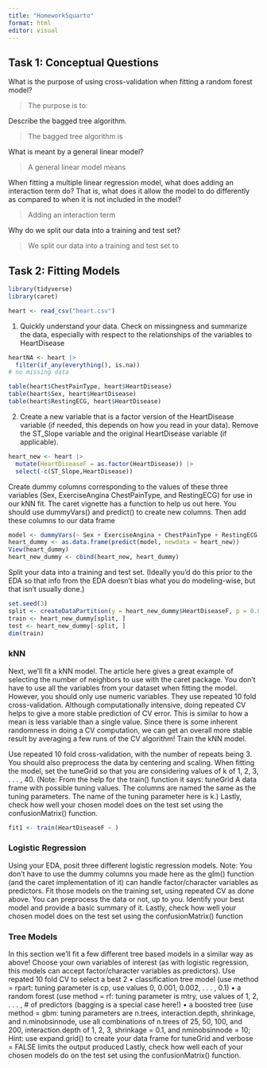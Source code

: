 ```yaml
---
title: "Homework5quarto"
format: html
editor: visual
---
```


## Task 1: Conceptual Questions

What is the purpose of using cross-validation when fitting a random forest model?

> The purpose is to:

Describe the bagged tree algorithm.

> The bagged tree algorithm is

What is meant by a general linear model?

> A general linear model means

When fitting a multiple linear regression model, what does adding an interaction term do? That is,
what does it allow the model to do differently as compared to when it is not included in the model?

> Adding an interaction term

Why do we split our data into a training and test set?

> We split our data into a training and test set to

## Task 2: Fitting Models
```r
library(tidyverse)
library(caret)
```


```r
heart <- read_csv("heart.csv")
```
1. Quickly understand your data. Check on missingness and summarize the data, especially with respect to the relationships of the variables to HeartDisease
```r
heartNA <- heart |>
  filter(if_any(everything(), is.na))
# no missing data

table(heart$ChestPainType, heart$HeartDisease)
table(heart$Sex, heart$HeartDisease)
table(heart$RestingECG, heart$HeartDisease)
```
2. Create a new variable that is a factor version of the HeartDisease variable (if needed, this depends on how you read in your data). Remove the ST_Slope variable and the original HeartDisease variable (if applicable).

```r
heart_new <- heart |>
  mutate(HeartDiseaseF = as.factor(HeartDisease)) |>
  select(-c(ST_Slope,HeartDisease))
```

Create dummy columns corresponding to the values of these three variables (Sex,
ExerciseAngina ChestPainType, and RestingECG) for use in our kNN fit. The caret vignette has a function to help us out here. You should use dummyVars() and predict() to create new columns. Then add these columns to our data frame

```r
model <- dummyVars(~ Sex + ExerciseAngina + ChestPainType + RestingECG, data = heart_new)
heart_dummy <- as.data.frame(predict(model, newdata = heart_new))
View(heart_dummy)
heart_new_dummy <- cbind(heart_new, heart_dummy)
```

Split your data into a training and test set. (Ideally you’d do this prior to the EDA so that info from the EDA doesn’t bias what you do modeling-wise, but that isn’t usually done.)

```r
set.seed(3)
split <- createDataPartition(y = heart_new_dummy$HeartDiseaseF, p = 0.8, list = FALSE)
train <- heart_new_dummy[split, ]
test <- heart_new_dummy[-split, ]
dim(train)
```


### kNN
Next, we’ll fit a kNN model. The article here gives a great example of selecting the number of neighbors to use with the caret package. You don’t have to use all the variables from your dataset when fitting the model. However, you should only use numeric variables.
They use repeated 10 fold cross-validation. Although computationally intensive, doing repeated CV helps to give a more stable prediction of CV error. This is similar to how a mean is less variable than a single value. Since there is some inherent randomness in doing a CV computation, we can get an overall more stable result by averaging a few runs of the CV algorithm! Train the kNN model. 

Use repeated 10 fold cross-validation, with the number of repeats being 3. You should also preprocess the data by centering and scaling. When fitting the model, set the tuneGrid so that you are considering values of k of 1, 2, 3, . . . , 40. (Note: From the help for the train() function it says: tuneGrid A data frame with possible tuning values. The columns are named the same as the tuning parameters. The name of the tuning parameter here is k.) Lastly, check how well your chosen model does on the test set using the confusionMatrix() function.

```r

fit1 <- train(HeartDiseaseF ~ )
```


### Logistic Regression
Using your EDA, posit three different logistic regression models. Note: You don’t have to use the dummy columns you made here as the glm() function (and the caret implementation of it) can handle factor/character variables as predictors. Fit those models on the training set, using repeated CV as done above. You can preprocess the data or not, up to you. Identify your best model and provide a basic summary of it. Lastly, check how well your chosen model does on the test set using the confusionMatrix() function


### Tree Models
In this section we’ll fit a few different tree based models in a similar way as above!
Choose your own variables of interest (as with logistic regression, this models can accept factor/character variables as predictors). Use repated 10 fold CV to select a best 2 
• classification tree model (use method = rpart: tuning parameter is cp, use values 0, 0.001, 0.002, . . . , 0.1)
• a random forest (use method = rf: tuning parameter is mtry, use values of 1, 2, . . . , # of predictors (bagging is a special case here!)
• a boosted tree (use method = gbm: tuning parameters are n.trees, interaction.depth, shrinkage, and n.minobsinnode, use all combinations of n.trees of 25, 50, 100, and 200, interaction.depth of 1, 2, 3, shrinkage = 0.1, and nminobsinnode = 10; Hint: use expand.grid() to create your data frame for tuneGrid and verbose = FALSE limits the output produced Lastly, check how well each of your chosen models do on the test set using the confusionMatrix() function.




















